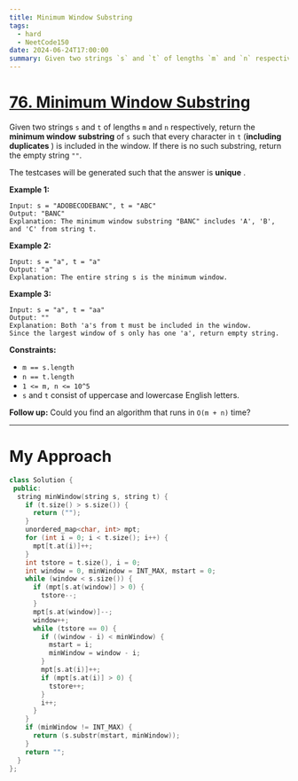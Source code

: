 ```yaml
---
title: Minimum Window Substring
tags:
  - hard
  - NeetCode150
date: 2024-06-24T17:00:00
summary: Given two strings `s` and `t` of lengths `m` and `n` respectively, return the minimum window substring of `s` such that every character in `t` (including duplicates) is included in the window. If there is no such substring, return the empty string `""`.
---
```


# [76. Minimum Window Substring](https://leetcode.com/problems/minimum-window-substring/description/)

Given two strings `s` and `t` of lengths `m` and `n` respectively, return the **minimum window** **substring** of `s` such that every character in `t` (**including duplicates** ) is included in the window. If there is no such substring, return the empty string `""`.

The testcases will be generated such that the answer is **unique** .

**Example 1:**

```
Input: s = "ADOBECODEBANC", t = "ABC"
Output: "BANC"
Explanation: The minimum window substring "BANC" includes 'A', 'B', and 'C' from string t.
```

**Example 2:**

```
Input: s = "a", t = "a"
Output: "a"
Explanation: The entire string s is the minimum window.
```

**Example 3:**

```
Input: s = "a", t = "aa"
Output: ""
Explanation: Both 'a's from t must be included in the window.
Since the largest window of s only has one 'a', return empty string.
```

**Constraints:**

- `m == s.length`
- `n == t.length`
- `1 <= m, n <= 10^5`
- `s` and `t` consist of uppercase and lowercase English letters.

**Follow up:** Could you find an algorithm that runs in `O(m + n)` time?

---

# My Approach

```cpp
class Solution {
 public:
  string minWindow(string s, string t) {
    if (t.size() > s.size()) {
      return ("");
    }
    unordered_map<char, int> mpt;
    for (int i = 0; i < t.size(); i++) {
      mpt[t.at(i)]++;
    }
    int tstore = t.size(), i = 0;
    int window = 0, minWindow = INT_MAX, mstart = 0;
    while (window < s.size()) {
      if (mpt[s.at(window)] > 0) {
        tstore--;
      }
      mpt[s.at(window)]--;
      window++;
      while (tstore == 0) {
        if ((window - i) < minWindow) {
          mstart = i;
          minWindow = window - i;
        }
        mpt[s.at(i)]++;
        if (mpt[s.at(i)] > 0) {
          tstore++;
        }
        i++;
      }
    }
    if (minWindow != INT_MAX) {
      return (s.substr(mstart, minWindow));
    }
    return "";
  }
};
```
